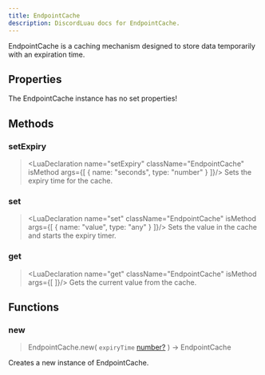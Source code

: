 ```yaml
---
title: EndpointCache
description: DiscordLuau docs for EndpointCache.
---
```

[//]: # (This file was automatically compiled through the Generator luau code under this repository)
[//]: # (if you want to edit the documentation of discord-luau, please write changes)
[//]: # (to the discord-luau repository itself, we extract the comments from discord-luau and translate)
[//]: # (them into markdown files that Nextra can interpret!)

[//]: # (----- DOCUMENT IMPORTS ----- )


[//]: # (----- DOCUMENT DESCRIPTION ----- )

EndpointCache is a caching mechanism designed to store data temporarily with an expiration time.

[//]: # (----- DOCUMENT PROPERTIES ----- )

## Properties

The EndpointCache instance has no set properties!

[//]: # (----- DOCUMENT METHODS ----- )

## Methods

### setExpiry

> <LuaDeclaration name="setExpiry" className="EndpointCache" isMethod args={[ { name: "seconds", type: "number" } ]}/>
Sets the expiry time for the cache.
### set

> <LuaDeclaration name="set" className="EndpointCache" isMethod args={[ { name: "value", type: "any" } ]}/>
Sets the value in the cache and starts the expiry timer.
### get

> <LuaDeclaration name="get" className="EndpointCache" isMethod args={[  ]}/>
Gets the current value from the cache.

[//]: # (----- DOCUMENT FUNCTIONS ----- )

## Functions

### new

> EndpointCache.new( `expiryTime` [number?](https://www.lua.org/pil/2.3.html) ) ->  EndpointCache 

Creates a new instance of EndpointCache.

